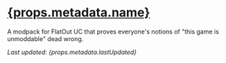 # [{props.metadata.name}](/project/chloe-collection)

A modpack for FlatOut UC that proves everyone's notions of "this game is unmoddable" dead wrong.

_Last updated: {props.metadata.lastUpdated}_